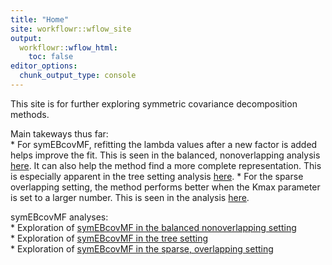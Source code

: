 ```yaml
---
title: "Home"
site: workflowr::wflow_site
output:
  workflowr::wflow_html:
    toc: false
editor_options:
  chunk_output_type: console
---
```


This site is for further exploring symmetric covariance decomposition methods.  

Main takeways thus far:  
* For symEBcovMF, refitting the lambda values after a new factor is added helps improve the fit. This is seen in the balanced, nonoverlapping analysis [here](symebcovmf_bal_nonoverlap.html). It can also help the method find a more complete representation. This is especially apparent in the tree setting analysis [here](symebcovmf_tree.html).
* For the sparse overlapping setting, the method performs better when the Kmax parameter is set to a larger number. This is seen in the analysis [here](symebcovmf_overlap.html).  

symEBcovMF analyses:    
* Exploration of [symEBcovMF in the balanced nonoverlapping setting](symebcovmf_bal_nonoverlap.html)  
* Exploration of [symEBcovMF in the tree setting](symebcovmf_tree.html)  
* Exploration of [symEBcovMF in the sparse, overlapping setting](symebcovmf_overlap.html) 